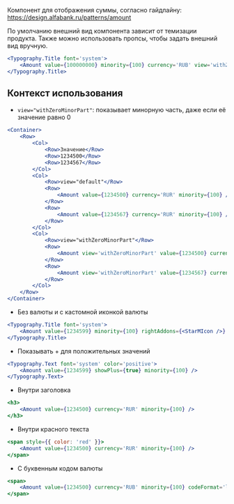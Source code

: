 Компонент для отображения суммы, согласно гайдлайну:
https://design.alfabank.ru/patterns/amount

По умолчанию внешний вид компонента зависит от темизации продукта. Также можно использовать пропсы, чтобы задать внешний вид вручную.

```jsx live
<Typography.Title font='system'>
    <Amount value={100000000} minority={100} currency='RUB' view='withZeroMinorPart' />
</Typography.Title>
```

## Контекст использования

-   `view="withZeroMinorPart"`: показывает минорную часть, даже если её значение равно 0

```jsx live
<Container>
    <Row>
        <Col>
            <Row>Значение</Row>
            <Row>1234500</Row>
            <Row>1234567</Row>
        </Col>
        <Col>
            <Row>view="default"</Row>
            <Row>
                <Amount value={1234500} currency='RUR' minority={100} />
            </Row>
            <Row>
                <Amount value={1234567} currency='RUR' minority={100} />
            </Row>
        </Col>
        <Col>
            <Row>view="withZeroMinorPart"</Row>
            <Row>
                <Amount view='withZeroMinorPart' value={1234500} currency='RUR' minority={100} />
            </Row>
            <Row>
                <Amount view='withZeroMinorPart' value={1234567} currency='RUR' minority={100} />
            </Row>
        </Col>
    </Row>
</Container>
```

-   Без валюты и с кастомной иконкой валюты

```jsx live
<Typography.Title font='system'>
    <Amount value={1234599} minority={100} rightAddons={<StarMIcon />} />
</Typography.Title>
```

-   Показывать + для положительных значений

```jsx live
<Typography.Text font='system' color='positive'>
    <Amount value={1234599} showPlus={true} minority={100} />
</Typography.Text>
```

-   Внутри заголовка

```jsx live
<h3>
    <Amount value={1234500} currency='RUR' minority={100} />
</h3>
```

-   Внутри красного текста

```jsx live
<span style={{ color: 'red' }}>
    <Amount value={1234500} currency='RUR' minority={100} />
</span>
```

-   С буквенным кодом валюты

```jsx live
<span>
    <Amount value={1234500} currency='RUB' minority={100} codeFormat='letter' />
</span>
```
